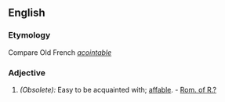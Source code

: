 ==English==
===Etymology===
Compare Old French ''[[acointable]]''
===Adjective===
#''(Obsolete):'' Easy to be acquainted with; [[affable]]. - [[Rom. of R.?]]